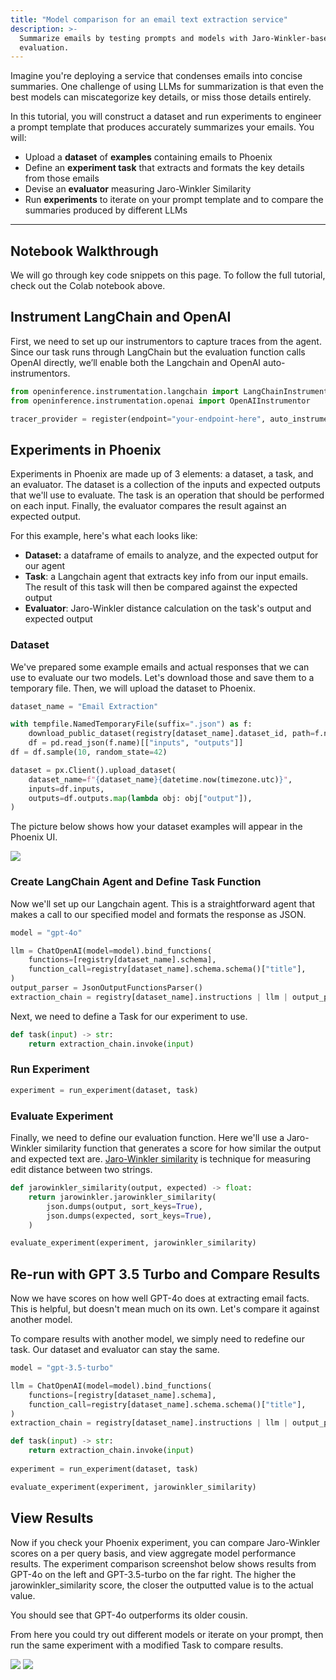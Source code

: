 ```yaml
---
title: "Model comparison for an email text extraction service"
description: >-
  Summarize emails by testing prompts and models with Jaro-Winkler-based
  evaluation.
---
```


<Card
  title="LangChain Email Extraction"
  href="https://colab.research.google.com/github/Arize-ai/phoenix/blob/main/tutorials/experiments/langchain_email_extraction.ipynb"
/>

Imagine you're deploying a service that condenses emails into concise summaries. One challenge of using LLMs for summarization is that even the best models can miscategorize key details, or miss those details entirely.

In this tutorial, you will construct a dataset and run experiments to engineer a prompt template that produces accurately summarizes your emails. You will:

* Upload a **dataset** of **examples** containing emails to Phoenix
* Define an **experiment task** that extracts and formats the key details from those emails
* Devise an **evaluator** measuring Jaro-Winkler Similarity
* Run **experiments** to iterate on your prompt template and to compare the summaries produced by different LLMs

***

## Notebook Walkthrough

We will go through key code snippets on this page. To follow the full tutorial, check out the Colab notebook above.

## Instrument LangChain and OpenAI

First, we need to set up our instrumentors to capture traces from the agent. Since our task runs through LangChain but the evaluation function calls OpenAI directly, we’ll enable both the Langchain and OpenAI auto-instrumentors.&#x20;

```python
from openinference.instrumentation.langchain import LangChainInstrumentor
from openinference.instrumentation.openai import OpenAIInstrumentor

tracer_provider = register(endpoint="your-endpoint-here", auto_instrument = True)
```

## Experiments in Phoenix

Experiments in Phoenix are made up of 3 elements: a dataset, a task, and an evaluator. The dataset is a collection of the inputs and expected outputs that we'll use to evaluate. The task is an operation that should be performed on each input. Finally, the evaluator compares the result against an expected output.

For this example, here's what each looks like:

* **Dataset:** a dataframe of emails to analyze, and the expected output for our agent
* **Task**: a Langchain agent that extracts key info from our input emails. The result of this task will then be compared against the expected output
* **Evaluator**: Jaro-Winkler distance calculation on the task's output and expected output

### Dataset

We've prepared some example emails and actual responses that we can use to evaluate our two models. Let's download those and save them to a temporary file. Then, we will upload the dataset to Phoenix.&#x20;

```python
dataset_name = "Email Extraction"

with tempfile.NamedTemporaryFile(suffix=".json") as f:
    download_public_dataset(registry[dataset_name].dataset_id, path=f.name)
    df = pd.read_json(f.name)[["inputs", "outputs"]]
df = df.sample(10, random_state=42)
```

```python
dataset = px.Client().upload_dataset(
    dataset_name=f"{dataset_name}{datetime.now(timezone.utc)}",
    inputs=df.inputs,
    outputs=df.outputs.map(lambda obj: obj["output"]),
)
```

The picture below shows how your dataset examples will appear in the Phoenix UI.&#x20;

<Frame>
  <img src="https://storage.googleapis.com/arize-phoenix-assets/assets/images/email-extraction-cookbook-3.png" />
</Frame>

### Create LangChain Agent and Define Task Function

Now we'll set up our Langchain agent. This is a straightforward agent that makes a call to our specified model and formats the response as JSON.

```python
model = "gpt-4o"

llm = ChatOpenAI(model=model).bind_functions(
    functions=[registry[dataset_name].schema],
    function_call=registry[dataset_name].schema.schema()["title"],
)
output_parser = JsonOutputFunctionsParser()
extraction_chain = registry[dataset_name].instructions | llm | output_parser
```

Next, we need to define a Task for our experiment to use.

```python
def task(input) -> str:
    return extraction_chain.invoke(input)
```

### Run Experiment

```python
experiment = run_experiment(dataset, task)
```

### Evaluate Experiment

Finally, we need to define our evaluation function. Here we'll use a Jaro-Winkler similarity function that generates a score for how similar the output and expected text are. [Jaro-Winkler similarity](https://www.google.com/url?q=https%3A%2F%2Fen.wikipedia.org%2Fwiki%2FJaro%25E2%2580%2593Winkler_distance) is technique for measuring edit distance between two strings.

```python
def jarowinkler_similarity(output, expected) -> float:
    return jarowinkler.jarowinkler_similarity(
        json.dumps(output, sort_keys=True),
        json.dumps(expected, sort_keys=True),
    )

evaluate_experiment(experiment, jarowinkler_similarity)
```

## Re-run with GPT 3.5 Turbo and Compare Results

Now we have scores on how well GPT-4o does at extracting email facts. This is helpful, but doesn't mean much on its own. Let's compare it against another model.

To compare results with another model, we simply need to redefine our task. Our dataset and evaluator can stay the same.

```python
model = "gpt-3.5-turbo"

llm = ChatOpenAI(model=model).bind_functions(
    functions=[registry[dataset_name].schema],
    function_call=registry[dataset_name].schema.schema()["title"],
)
extraction_chain = registry[dataset_name].instructions | llm | output_parser
```

```python
def task(input) -> str:
    return extraction_chain.invoke(input)
    
experiment = run_experiment(dataset, task)

evaluate_experiment(experiment, jarowinkler_similarity)
```

## View Results

Now if you check your Phoenix experiment, you can compare Jaro-Winkler scores on a per query basis, and view aggregate model performance results. The experiment comparison screenshot below shows results from GPT-4o on the left and GPT-3.5-turbo on the far right. The higher the jarowinkler\_similarity score, the closer the outputted value is to the actual value.

You should see that GPT-4o outperforms its older cousin.

From here you could try out different models or iterate on your prompt, then run the same experiment with a modified Task to compare results.

<Frame>
  <img src="https://storage.googleapis.com/arize-phoenix-assets/assets/images/email-extraction-cookbook-1.png" />
</Frame>

<Frame>
  <img src="https://storage.googleapis.com/arize-phoenix-assets/assets/images/email-extraction-cookbook-2.png" />
</Frame>


### &#x20; <a href="#generate-traces-to-annotate" id="generate-traces-to-annotate"></a>